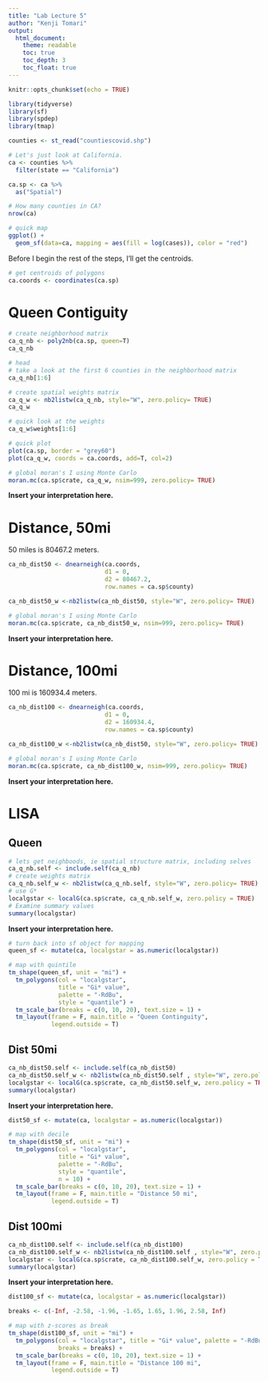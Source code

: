 ```yaml
---
title: "Lab Lecture 5"
author: "Kenji Tomari"
output: 
  html_document:
    theme: readable
    toc: true
    toc_depth: 3
    toc_float: true
---
```


```r
knitr::opts_chunk$set(echo = TRUE)
```

```r
library(tidyverse)
library(sf)
library(spdep)
library(tmap)
```

```r
counties <- st_read("countiescovid.shp")
```

```r
# Let's just look at California.
ca <- counties %>%
  filter(state == "California")

ca.sp <- ca %>%
  as("Spatial")
```

```r
# How many counties in CA?
nrow(ca)
```


```r
# quick map
ggplot() +
  geom_sf(data=ca, mapping = aes(fill = log(cases)), color = "red")
```

Before I begin the rest of the steps, I'll get the centroids.

```r
# get centroids of polygons
ca.coords <- coordinates(ca.sp)
```

# Queen Contiguity

```r
# create neighborhood matrix
ca_q_nb <- poly2nb(ca.sp, queen=T)
ca_q_nb
```

```r
# head
# take a look at the first 6 counties in the neighborhood matrix
ca_q_nb[1:6]
```


```r
# create spatial weights matrix
ca_q_w <- nb2listw(ca_q_nb, style="W", zero.policy= TRUE)
ca_q_w
```

```r
# quick look at the weights
ca_q_w$weights[1:6]
```


```r
# quick plot
plot(ca.sp, border = "grey60")
plot(ca_q_w, coords = ca.coords, add=T, col=2)
```

```r
# global moran's I using Monte Carlo
moran.mc(ca.sp$crate, ca_q_w, nsim=999, zero.policy= TRUE)
```

**Insert your interpretation here.**

# Distance, 50mi

50 miles is 80467.2 meters.

```r
ca_nb_dist50 <- dnearneigh(ca.coords, 
                           d1 = 0, 
                           d2 = 80467.2, 
                           row.names = ca.sp$county)

ca_nb_dist50_w <-nb2listw(ca_nb_dist50, style="W", zero.policy= TRUE)
```

```r
# global moran's I using Monte Carlo
moran.mc(ca.sp$crate, ca_nb_dist50_w, nsim=999, zero.policy= TRUE)
```

**Insert your interpretation here.**

# Distance, 100mi

100 mi is 160934.4 meters.

```r
ca_nb_dist100 <- dnearneigh(ca.coords, 
                           d1 = 0, 
                           d2 = 160934.4, 
                           row.names = ca.sp$county)

ca_nb_dist100_w <-nb2listw(ca_nb_dist50, style="W", zero.policy= TRUE)
```

```r
# global moran's I using Monte Carlo
moran.mc(ca.sp$crate, ca_nb_dist100_w, nsim=999, zero.policy= TRUE)
```

**Insert your interpretation here.**

# LISA

## Queen

```r
# lets get neighboods, ie spatial structure matrix, including selves
ca_q_nb.self <- include.self(ca_q_nb)
# create weights matrix
ca_q_nb.self_w <- nb2listw(ca_q_nb.self, style="W", zero.policy= TRUE)
# use G*
localgstar <- localG(ca.sp$crate, ca_q_nb.self_w, zero.policy = TRUE)
# Examine summary values
summary(localgstar)
```

**Insert your interpretation here.**

```r
# turn back into sf object for mapping
queen_sf <- mutate(ca, localgstar = as.numeric(localgstar))
```

```r
# map with quintile
tm_shape(queen_sf, unit = "mi") +
  tm_polygons(col = "localgstar", 
              title = "Gi* value",
              palette = "-RdBu", 
              style = "quantile") +
  tm_scale_bar(breaks = c(0, 10, 20), text.size = 1) +
  tm_layout(frame = F, main.title = "Queen Continguity",
            legend.outside = T) 
```


## Dist 50mi

```r
ca_nb_dist50.self <- include.self(ca_nb_dist50)
ca_nb_dist50.self_w <- nb2listw(ca_nb_dist50.self , style="W", zero.policy= TRUE)
localgstar <- localG(ca.sp$crate, ca_nb_dist50.self_w, zero.policy = TRUE)
summary(localgstar)
```

**Insert your interpretation here.**

```r
dist50_sf <- mutate(ca, localgstar = as.numeric(localgstar))
```

```r
# map with decile
tm_shape(dist50_sf, unit = "mi") +
  tm_polygons(col = "localgstar", 
              title = "Gi* value",
              palette = "-RdBu", 
              style = "quantile",
              n = 10) +
  tm_scale_bar(breaks = c(0, 10, 20), text.size = 1) +
  tm_layout(frame = F, main.title = "Distance 50 mi",
            legend.outside = T) 
```

## Dist 100mi

```r
ca_nb_dist100.self <- include.self(ca_nb_dist100)
ca_nb_dist100.self_w <- nb2listw(ca_nb_dist100.self , style="W", zero.policy= TRUE)
localgstar <- localG(ca.sp$crate, ca_nb_dist100.self_w, zero.policy = TRUE)
summary(localgstar)
```

**Insert your interpretation here.**

```r
dist100_sf <- mutate(ca, localgstar = as.numeric(localgstar))
```


```r
breaks <- c(-Inf, -2.58, -1.96, -1.65, 1.65, 1.96, 2.58, Inf)

# map with z-scores as break
tm_shape(dist100_sf, unit = "mi") +
  tm_polygons(col = "localgstar", title = "Gi* value", palette = "-RdBu",
              breaks = breaks) +
  tm_scale_bar(breaks = c(0, 10, 20), text.size = 1) +
  tm_layout(frame = F, main.title = "Distance 100 mi",
            legend.outside = T)
```

